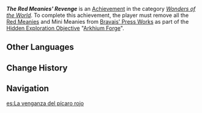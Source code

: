 {{Achievement Infobox
|id           = 81398
|order id     = 1382
|category     = Wonders of the World
|description  = Removed all the [[Red Meanies]] and Mini Meanies from [[Bravais' Press Works]].
|requirements = 
|primogems    = 5
|tracking     = 
|topic        = 
|type         = Exploration
|quest        = 
|hidden       = 1
}}
'''''The Red Meanies' Revenge''''' is an [[Achievement]] in the category ''[[Wonders of the World]]''. To complete this achievement, the player must remove all the [[Red Meanies]] and Mini Meanies from [[Bravais' Press Works]] as part of the [[Hidden Exploration Objective]] "[[Arkhium Forge]]".

==Other Languages==
{{Other Languages
|en      = The Red Meanies' Revenge
|zhs     = 红恶棍的报复
|zhs_rm  = 
|zht     = 紅惡棍的報復
|zht_rm  = 
|zh_tl   = 
|ja      = レッドミーニーの復讐
|ja_rm   = Reddo Miinii no Fukushuu
|ja_tl   = 
|ko      = 붉은 악당의 복수
|ko_rm   = 
|ko_tl   = 
|es      = La venganza del pícaro rojo
|es_tl   = The Red Meanie's Vengance
|fr      = Petits filous, chut !
|fr_tl   = Little Tricksters, Hush!
|ru      = Отмщение алому проказнику
|ru_tl   = 
|th      = การแก้แค้นของอันธพาลสีแดง
|th_rm   = 
|th_tl   = 
|vi      = Lưu Manh Đỏ Báo Thù
|vi_tl   = 
|de      = Die Rache des roten Übels
|de_tl   = The Revenge of the Red Devils
|id      = Dendam Red Ruffian
|id_tl   = Red Ruffian's Revenge
|pt      = Vingança do Encrenqueiro Vermelho
|pt_tl   = 
|tr      = Kızıl Zorbanın İntikamı
|tr_tl   = Red Bully's Revenge
|it      = La vendetta dei Rubigoldi
|it_tl   = 
}}

==Change History==
{{Change History|4.1}}

==Navigation==
{{Achievement Navbox}}

[[es:La venganza del pícaro rojo]]